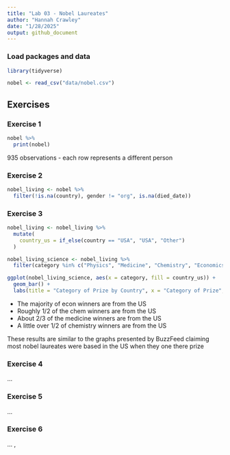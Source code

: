 ```yaml
---
title: "Lab 03 - Nobel Laureates"
author: "Hannah Crawley"
date: "1/28/2025"
output: github_document
---
```


### Load packages and data

```r
library(tidyverse) 
```

```r
nobel <- read_csv("data/nobel.csv")
```

## Exercises

### Exercise 1
```r
nobel %>% 
  print(nobel)

```

935 observations - each row represents a different person

### Exercise 2

```r
nobel_living <- nobel %>%
  filter(!is.na(country), gender != "org", is.na(died_date))
```

### Exercise 3

```r
nobel_living <- nobel_living %>%
  mutate(
    country_us = if_else(country == "USA", "USA", "Other")
  )
```

```r
nobel_living_science <- nobel_living %>%
  filter(category %in% c("Physics", "Medicine", "Chemistry", "Economics"))
```

```r
ggplot(nobel_living_science, aes(x = category, fill = country_us)) +
  geom_bar() + 
  labs(title = "Category of Prize by Country", x = "Category of Prize", y = "Count") + coord_flip() + facet_wrap(~ category)  
```
  - The majority of econ winners are from the US  
  - Roughly 1/2 of the chem winners are from the US
  - About 2/3 of the medicine winners are from the US 
  - A little over 1/2 of chemistry winners are from the US
  
These results are similar to the graphs presented by BuzzFeed claiming most nobel laureates were based in the US when they one there prize 
  

### Exercise 4

...

### Exercise 5

...

### Exercise 6

...
,